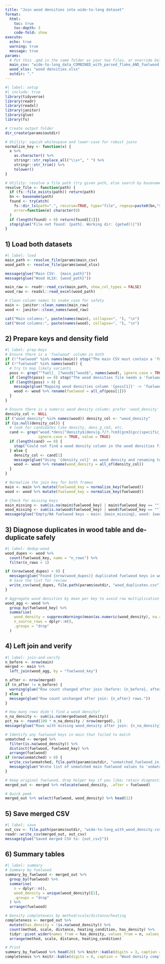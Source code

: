 ```yaml
---
title: "Join wood densities into wide-to-long dataset"
format:
  html:
    toc: true
    toc-depth: 3
    code-fold: show
execute:
  echo: true
  warning: true
  message: true
params:
  # Put this .qmd in the same folder as your two files, or override below at render time.
  main_csv: "wide-to-long_data_COMBINED_with_parsed_flake_AND_fuelwood.csv"
  wood_xlsx: "wood densities.xlsx"
  outdir: "."
---
```


```r
#| label: setup
#| include: true
library(tidyverse)
library(readr)
library(readxl)
library(janitor)
library(glue)
library(fs)

# Create output folder
dir_create(params$outdir)

# Utility: squish whitespace and lower-case for robust joins
normalize_key <- function(x) {
  x %>%
    as.character() %>%
    stringr::str_replace_all("\\s+", " ") %>%
    stringr::str_trim() %>%
    tolower()
}

# Utility: resolve a file path (try given path, else search by basename)
resolve_file <- function(path) {
  if (fs::file_exists(path)) return(path)
  bn <- basename(path)
  found <- tryCatch(
    fs::dir_ls(path=".", recurse=TRUE, type="file", regexp=paste0(bn,"$")),
    error=function(e) character(0)
  )
  if (length(found) > 0) return(found[[1]])
  stop(glue("File not found: {path}. Working dir: {getwd()}"))
}
```

## 1) Load both datasets

```r
#| label: load
main_path <- resolve_file(params$main_csv)
wood_path <- resolve_file(params$wood_xlsx)

message(glue("Main CSV:  {main_path}"))
message(glue("Wood XLSX: {wood_path}"))

main_raw <- readr::read_csv(main_path, show_col_types = FALSE)
wood_raw <- readxl::read_excel(wood_path)

# Clean column names to snake_case for safety
main <- janitor::clean_names(main_raw)
wood <- janitor::clean_names(wood_raw)

cat("Main columns:", paste(names(main), collapse=", "), "\n")
cat("Wood columns:", paste(names(wood), collapse=", "), "\n")
```

## 2) Prepare keys and density field

```r
#| label: prep-keys
# Ensure there is a 'fuelwood' column in both
if (!"fuelwood" %in% names(main)) stop("The main CSV must contain a 'fuelwood' column.")
if (!"fuelwood" %in% names(wood)) {
  # try to map likely variants
  poss <- grep("^fuel[_ ]?wood$|^wood$", names(wood), ignore.case = TRUE, value = TRUE)
  if (length(poss) == 0) stop("The wood densities file needs a 'fuelwood' column (or a close variant).")
  if (length(poss) > 0) {
    message(glue("Mapping wood densities column '{poss[1]}' -> 'fuelwood'"))
    wood <- wood %>% rename(fuelwood = all_of(poss[1]))
  }
}

# Ensure there is a numeric wood density column; prefer 'wood_density'
density_col <- NULL
if ("wood_density" %in% names(wood)) density_col <- "wood_density"
if (is.null(density_col)) {
  # look for candidates like density, dens_g_cm3, etc.
  cand <- grep("wood.*dens|^density$|dens|g.?/?.?cm3|gcm3|gcc|specific_gravity", names(wood),
               ignore.case = TRUE, value = TRUE)
  if (length(cand) == 0) {
    stop("Could not find a wood density column in the wood densities file.")
  } else {
    density_col <- cand[1]
    message(glue("Using '{density_col}' as wood density and renaming to 'wood_density'"))
    wood <- wood %>% rename(wood_density = all_of(density_col))
  }
}

# Normalize the join key for both frames
main <- main %>% mutate(fuelwood_key = normalize_key(fuelwood))
wood <- wood %>% mutate(fuelwood_key = normalize_key(fuelwood))

# Check for missing keys
main_missing <- sum(is.na(main$fuelwood_key) | main$fuelwood_key == "")
wood_missing <- sum(is.na(wood$fuelwood_key) | wood$fuelwood_key == "")
message(glue("Empty/NA fuelwood keys — main: {main_missing}, wood: {wood_missing}"))
```

## 3) Diagnose duplicates in wood table and de-duplicate safely

```r
#| label: dedup-wood
wood_dupes <- wood %>%
  count(fuelwood_key, name = "n_rows") %>%
  filter(n_rows > 1)

if (nrow(wood_dupes) > 0) {
  message(glue("Found {nrow(wood_dupes)} duplicated fuelwood keys in wood densities; aggregating by mean density."))
  # Save the list for review
  write_csv(wood_dupes, file.path(params$outdir, "wood_duplicates.csv"))
}

# Aggregate wood densities by mean per key to avoid row multiplication on join
wood_agg <- wood %>%
  group_by(fuelwood_key) %>%
  summarise(
    wood_density = suppressWarnings(mean(as.numeric(wood_density), na.rm = TRUE)),
    n_source_rows = dplyr::n(),
    .groups = "drop"
  )
```

## 4) Left join and verify

```r
#| label: join-and-verify
n_before <- nrow(main)
merged <- main %>%
  left_join(wood_agg, by = "fuelwood_key")

n_after <- nrow(merged)
if (n_after != n_before) {
  warning(glue("Row count changed after join (before: {n_before}, after: {n_after})."))
} else {
  message(glue("Row count unchanged after join: {n_after} rows."))
}

# How many rows didn't find a wood density?
n_na_density <- sum(is.na(merged$wood_density))
pct_na <- round(100 * n_na_density / nrow(merged), 2)
message(glue("Rows with missing wood_density after join: {n_na_density} ({pct_na}%)."))

# Identify any fuelwood keys in main that failed to match
unmatched <- merged %>%
  filter(is.na(wood_density)) %>%
  distinct(fuelwood, fuelwood_key) %>%
  arrange(fuelwood)
if (nrow(unmatched) > 0) {
  write_csv(unmatched, file.path(params$outdir, "unmatched_fuelwood_in_main.csv"))
  message(glue("Wrote list of unmatched main fuelwood values to 'unmatched_fuelwood_in_main.csv'"))
}

# Keep original fuelwood, drop helper key if you like; retain diagnostic columns
merged_out <- merged %>% relocate(wood_density, .after = fuelwood)

# Quick peek
merged_out %>% select(fuelwood, wood_density) %>% head(12)
```

## 5) Save merged CSV

```r
#| label: save
out_csv <- file.path(params$outdir, "wide-to-long_with_wood_density.csv")
readr::write_csv(merged_out, out_csv)
message(glue("Saved merged CSV to: {out_csv}"))
```

## 6) Summary tables

```r
#| label: summary
# Summary by fuelwood
summary_by_fuelwood <- merged_out %>%
  group_by(fuelwood) %>%
  summarise(
    n = dplyr::n(),
    wood_density = unique(wood_density)[1],
    .groups = "drop"
  ) %>%
  arrange(fuelwood)

# Density completeness by method/scale/distance/heating
completeness <- merged_out %>%
  mutate(has_density = !is.na(wood_density)) %>%
  count(method, scale, distance, heating_condition, has_density) %>%
  tidyr::pivot_wider(names_from = has_density, values_from = n, values_fill = 0, names_prefix = "has_density_") %>%
  arrange(method, scale, distance, heating_condition)

# Print
summary_by_fuelwood %>% head(20) %>% knitr::kable(digits = 3, caption = "First 20 fuelwood entries with densities")
completeness %>% knitr::kable(digits = 0, caption = "Wood density completeness by strata")
```
